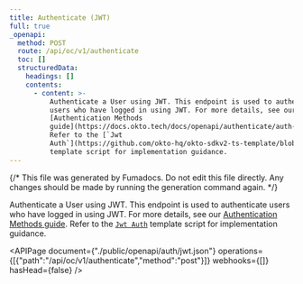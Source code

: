 ```yaml
---
title: Authenticate (JWT)
full: true
_openapi:
  method: POST
  route: /api/oc/v1/authenticate
  toc: []
  structuredData:
    headings: []
    contents:
      - content: >-
          Authenticate a User using JWT. This endpoint is used to authenticate
          users who have logged in using JWT. For more details, see our
          [Authentication Methods
          guide](https://docs.okto.tech/docs/openapi/authenticate/auth-methods).
          Refer to the [`Jwt
          Auth`](https://github.com/okto-hq/okto-sdkv2-ts-template/blob/main/src/api-template/auth/jwtAuthenticate_template.ts)
          template script for implementation guidance.
---
```


{/* This file was generated by Fumadocs. Do not edit this file directly. Any changes should be made by running the generation command again. */}

Authenticate a User using JWT. This endpoint is used to authenticate users who have logged in using JWT. For more details, see our [Authentication Methods guide](https://docs.okto.tech/docs/openapi/authenticate/auth-methods). Refer to the [`Jwt Auth`](https://github.com/okto-hq/okto-sdkv2-ts-template/blob/main/src/api-template/auth/jwtAuthenticate_template.ts) template script for implementation guidance.

<APIPage document={"./public/openapi/auth/jwt.json"} operations={[{"path":"/api/oc/v1/authenticate","method":"post"}]} webhooks={[]} hasHead={false} />